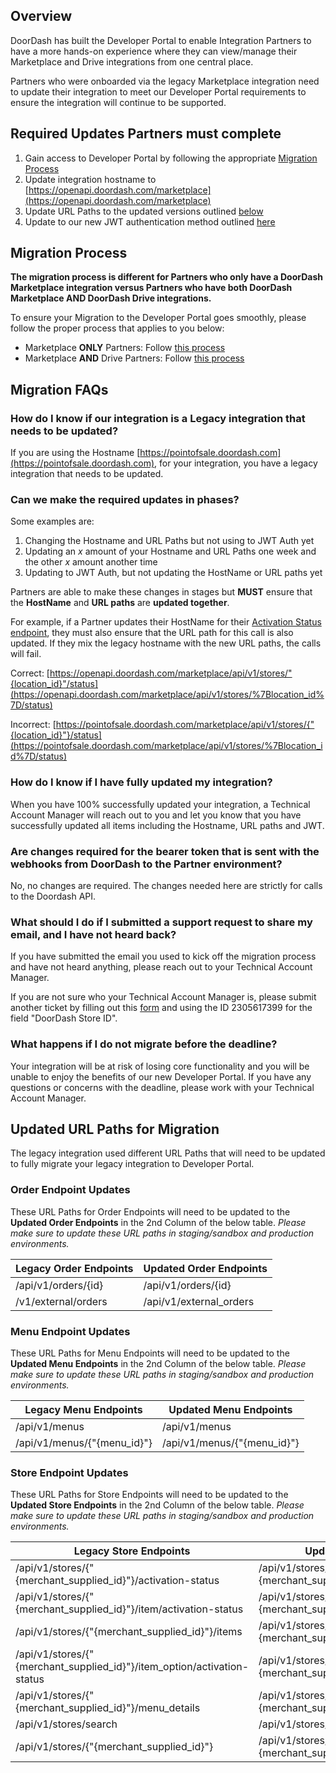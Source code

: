 ## Overview[​](#overview "Direct link to heading")

DoorDash has built the Developer Portal to enable Integration Partners to have a more hands-on experience where they can view/manage their Marketplace and Drive integrations from one central place.

Partners who were onboarded via the legacy Marketplace integration need to update their integration to meet our Developer Portal requirements to ensure the integration will continue to be supported.

## Required Updates Partners must complete[​](#required-updates-partners-must-complete "Direct link to heading")

1. Gain access to Developer Portal by following the appropriate [Migration Process](#migration-process)
2. Update integration hostname to [https://openapi.doordash.com/marketplace](https://openapi.doordash.com/marketplace)
3. Update URL Paths to the updated versions outlined [below](#updated-url-paths-for-migration)
4. Update to our new JWT authentication method outlined [here](https://developer.doordash.com/en-US/docs/marketplace/how_to/JWTs/)

## Migration Process[​](#migration-process "Direct link to heading")

**The migration process is different for Partners who only have a DoorDash Marketplace integration versus Partners who have both DoorDash Marketplace AND DoorDash Drive integrations.**

To ensure your Migration to the Developer Portal goes smoothly, please follow the proper process that applies to you below:

* Marketplace **ONLY** Partners: Follow [this process](https://developer.doordash.com/en-US/docs/marketplace/faq/marketplace_migration_steps)
* Marketplace **AND** Drive Partners: Follow [this process](https://developer.doordash.com/en-US/docs/marketplace/faq/marketplace_and_drive_migration)

## Migration FAQs[​](#migration-faqs "Direct link to heading")

### How do I know if our integration is a Legacy integration that needs to be updated?[​](#how-do-i-know-if-our-integration-is-a-legacy-integration-that-needs-to-be-updated "Direct link to heading")

If you are using the Hostname [https://pointofsale.doordash.com](https://pointofsale.doordash.com), for your integration, you have a legacy integration that needs to be updated.

### Can we make the required updates in phases?[​](#can-we-make-the-required-updates-in-phases "Direct link to heading")

Some examples are:

1. Changing the Hostname and URL Paths but not using to JWT Auth yet
2. Updating an *x* amount of your Hostname and URL Paths one week and the other *x* amount another time
3. Updating to JWT Auth, but not updating the HostName or URL paths yet

Partners are able to make these changes in stages but **MUST** ensure that the **HostName** and **URL paths** are **updated together**.

For example, if a Partner updates their HostName for their [Activation Status endpoint](https://developer.doordash.com/en-US/api/marketplace#tag/Store-Endpoints/operation/updateStoreStatus), they must also ensure that the URL path for this call is also updated.
If they mix the legacy hostname with the new URL paths, the calls will fail.

Correct:
[https://openapi.doordash.com/marketplace/api/v1/stores/"{location_id}"/status](https://openapi.doordash.com/marketplace/api/v1/stores/%7Blocation_id%7D/status)

Incorrect:
[https://pointofsale.doordash.com/marketplace/api/v1/stores/{"{location_id}"}/status](https://pointofsale.doordash.com/marketplace/api/v1/stores/%7Blocation_id%7D/status)

### How do I know if I have fully updated my integration?[​](#how-do-i-know-if-i-have-fully-updated-my-integration "Direct link to heading")

When you have 100% successfully updated your integration, a Technical Account Manager will reach out to you and let you know that you have successfully updated all items including the Hostname, URL paths and JWT.

### Are changes required for the bearer token that is sent with the webhooks from DoorDash to the Partner environment?[​](#are-changes-required-for-the-bearer-token-that-is-sent-with-the-webhooks-from-doordash-to-the-partner-environment "Direct link to heading")

No, no changes are required. The changes needed here are strictly for calls to the Doordash API.

### What should I do if I submitted a support request to share my email, and I have not heard back?[​](#what-should-i-do-if-i-submitted-a-support-request-to-share-my-email-and-i-have-not-heard-back "Direct link to heading")

If you have submitted the email you used to kick off the migration process and have not heard anything, please reach out to your Technical Account Manager.

If you are not sure who your Technical Account Manager is, please submit another ticket by filling out this [form](https://doordash.workflowcloud.com/forms/2828c42d-8fe2-48a0-82dd-f036f8c76c0d) and using the ID 2305617399 for the field "DoorDash Store ID".

### What happens if I do not migrate before the deadline?[​](#what-happens-if-i-do-not-migrate-before-the-deadline "Direct link to heading")

Your integration will be at risk of losing core functionality and you will be unable to enjoy the benefits of our new Developer Portal.
If you have any questions or concerns with the deadline, please work with your Technical Account Manager.

## Updated URL Paths for Migration[​](#updated-url-paths-for-migration "Direct link to heading")

The legacy integration used different URL Paths that will need to be updated to fully migrate your legacy integration to Developer Portal.

### Order Endpoint Updates[​](#order-endpoint-updates "Direct link to heading")

These URL Paths for Order Endpoints will need to be updated to the  **Updated Order Endpoints**  in the 2nd Column of the below table.
*Please make sure to update these URL paths in staging/sandbox and production environments.*

| Legacy Order Endpoints | Updated Order Endpoints |
| --- | --- |
| /api/v1/orders/{id} | /api/v1/orders/{id} |
| /v1/external/orders | /api/v1/external\_orders |

### Menu Endpoint Updates[​](#menu-endpoint-updates "Direct link to heading")

These URL Paths for Menu Endpoints will need to be updated to the  **Updated Menu Endpoints**  in the 2nd Column of the below table.
*Please make sure to update these URL paths in staging/sandbox and production environments.*

| Legacy Menu Endpoints | Updated Menu Endpoints |
| --- | --- |
| /api/v1/menus | /api/v1/menus |
| /api/v1/menus/{"{menu_id}"} | /api/v1/menus/{"{menu_id}"} |

### Store Endpoint Updates[​](#store-endpoint-updates "Direct link to heading")

These URL Paths for Store Endpoints will need to be updated to the  **Updated Store Endpoints**  in the 2nd Column of the below table.
*Please make sure to update these URL paths in staging/sandbox and production environments.*

| Legacy Store Endpoints | Updated Store Endpoints |
| --- | --- |
| /api/v1/stores/{"{merchant_supplied_id}"}/activation-status | /api/v1/stores/{"{merchant_supplied_id}"}/status |
| /api/v1/stores/{"{merchant_supplied_id}"}/item/activation-status | /api/v1/stores/{"{merchant_supplied_id}"}/items/status |
| /api/v1/stores/{"{merchant_supplied_id}"}/items | /api/v1/stores/{"{merchant_supplied_id}"}/items |
| /api/v1/stores/{"{merchant_supplied_id}"}/item_option/activation-status | /api/v1/stores/{"{merchant_supplied_id}"}/item_options/status |
| /api/v1/stores/{"{merchant_supplied_id}"}/menu_details | /api/v1/stores/{"{merchant_supplied_id}"}/menu_details |
| /api/v1/stores/search | /api/v1/stores/search |
| /api/v1/stores/{"{merchant_supplied_id}"} | /api/v1/stores/{"{merchant_supplied_id}"}/store_details |

